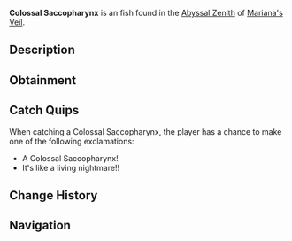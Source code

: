 {{FishInfobox
|image          = Colossal Saccopharynx.png
|rarity         = Uncommon
|sea            = First Sea
|location       = [[Abyssal Zenith]]
|sublocation    = 
|sources        = Fishing Rod
|radar_location = 
|xp             = 90
|weather        = Windy
|time           = 
|season         = 
|bait           = Flakes
|base_weight    = 200
|base_value     = 100
|weight_range   = 120
|base_chance    = 55
|base_resil     = 70
}}
'''Colossal Saccopharynx''' is an {{Rarity|Uncommon}} fish found in the [[Abyssal Zenith]] of [[Mariana's Veil]].

== Description ==
{{Description|A large, eel-like fish with a jaw that can unhinge to swallow prey whole.|Bestiary Entry}}

== Obtainment ==
{{Description|Discovered in the deepest ends of the abyss, especially during gusty weather.|Bestiary Hint}}
{{Fish Availability|
Mariana's Veil/Abyssal Zenith
|top_rods      = 
Fast Rod\162772.23\160058.59;
Fungal Rod\161430.07\160640;
Ethereal Prism Rod\161189.75\234116.67;
Firefly Rod\159646.67\158865.33;
Rapid Rod\158389.49\152606.63;
Antler Rod\149231.89\148501.53;
Leviathan's Fang Rod\151698.85\160823.17;
Fortune Rod\86650.08\127695.61;
No-Life Rod\155407.65\155397.21;
Seraphic Rod\154207.43\154197.07;
Depthseeker Rod\146368.76\120381.28;
Avalanche Rod\144699.12\107930.93;
Verdant Shear Rod\144225.84\131534.72;
Challenger's Rod\141255.06\141245.57;
Rod Of The Forgotten Fang\140825.76\140816.31;
Trident Rod\136732.19\109434.31;
Free Spirit Rod\133901.89\109161.73;
Blazebringer Rod\133577.18\124052.28;
Zeus Rod\131900.8\131441.2;
Volcanic Rod\128797.69\99749.7;
Rod Of The Depths\127926.73\127918.14;
Rod Of The Exalted One\120159.63\120151.57;
Steady Rod\77496.78\58266.6
|recommended   = Ethereal Prism Rod
}}

== Catch Quips ==
When catching a Colossal Saccopharynx, the player has a chance to make one of the following exclamations:
* A Colossal Saccopharynx!
* It's like a living nightmare!!

== Change History ==
{{Change History|{{subst:Current Version}}}}

== Navigation ==
{{Fish Navbox|Abyssal Zenith}}